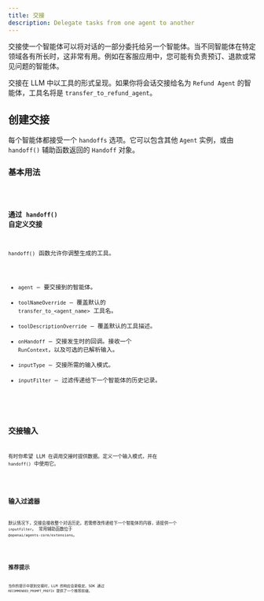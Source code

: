 ```yaml
---
title: 交接
description: Delegate tasks from one agent to another
---
```



交接使一个智能体可以将对话的一部分委托给另一个智能体。当不同智能体在特定领域各有所长时，这非常有用。例如在客服应用中，您可能有负责预订、退款或常见问题的智能体。

交接在 LLM 中以工具的形式呈现。如果你将会话交接给名为 `Refund Agent` 的智能体，工具名将是 `transfer_to_refund_agent`。

## 创建交接

每个智能体都接受一个 `handoffs` 选项。它可以包含其他 `Agent` 实例，或由 `handoff()` 辅助函数返回的 `Handoff` 对象。

### 基本用法

<Code lang="typescript" code={basicUsageExample} title="基础交接" />

### 通过 `handoff()` 自定义交接

`handoff()` 函数允许你调整生成的工具。

- `agent` – 要交接到的智能体。
- `toolNameOverride` – 覆盖默认的 `transfer_to_<agent_name>` 工具名。
- `toolDescriptionOverride` – 覆盖默认的工具描述。
- `onHandoff` – 交接发生时的回调。接收一个 `RunContext`，以及可选的已解析输入。
- `inputType` – 交接所需的输入模式。
- `inputFilter` – 过滤传递给下一个智能体的历史记录。

<Code lang="typescript" code={customizeHandoffExample} title="自定义交接" />

## 交接输入

有时你希望 LLM 在调用交接时提供数据。定义一个输入模式，并在 `handoff()` 中使用它。

<Code lang="typescript" code={handoffInputExample} title="交接输入" />

## 输入过滤器

默认情况下，交接会接收整个对话历史。若需修改传递给下一个智能体的内容，请提供一个 `inputFilter`。
常用辅助函数位于 `@openai/agents-core/extensions`。

<Code lang="typescript" code={inputFilterExample} title="输入过滤器" />

## 推荐提示

当你的提示中提到交接时，LLM 的响应会更稳定。SDK 通过 `RECOMMENDED_PROMPT_PREFIX` 提供了一个推荐前缀。

<Code lang="typescript" code={recommendedPromptExample} title="推荐提示" />
